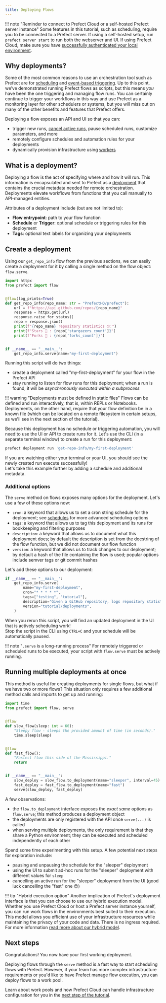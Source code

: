 ```yaml
---
title: Deploying Flows
---
```


!!! note "Reminder to connect to Prefect Cloud or a self-hosted Prefect server instance"
    Some features in this tutorial, such as scheduling, require you to be connected to a Prefect server.
    If using a self-hosted setup, run `prefect server start` to run both the webserver and UI.
    If using Prefect Cloud, make sure you have [successfully authenticated your local environment](/2.19.4/cloud/cloud-quickstart/).

## Why deployments?

Some of the most common reasons to use an orchestration tool such as Prefect are for [scheduling](/2.19.4/concepts/schedules/) and [event-based triggering](/2.19.4/concepts/automations/).
Up to this point, we’ve demonstrated running Prefect flows as scripts, but this means *you* have been the one triggering and managing flow runs.
You can certainly continue to trigger your workflows in this way and use Prefect as a monitoring layer for other schedulers or systems, but you will miss out on many of the other benefits and features that Prefect offers.

Deploying a flow exposes an API and UI so that you can:

- trigger new runs, [cancel active runs](/2.19.4/concepts/flows/#cancel-a-flow-run), pause scheduled runs, customize parameters, and more
- remotely configure schedules and automation rules for your deployments
- dynamically provision infrastructure using [workers](/2.19.4/tutorials/workers/)

## What is a deployment?

Deploying a flow is the act of specifying where and how it will run.
This information is encapsulated and sent to Prefect as a [deployment](/2.19.4/concepts/deployments/) that contains the crucial metadata needed for remote orchestration.
Deployments elevate workflows from functions that you call manually to API-managed entities.

Attributes of a deployment include (but are not limited to):

- __Flow entrypoint__: path to your flow function
- __Schedule__ or __Trigger__: optional schedule or triggering rules for this deployment
- __Tags__: optional text labels for organizing your deployments

## Create a deployment

Using our `get_repo_info` flow from the previous sections, we can easily create a deployment for it by calling a single method on the flow object: `flow.serve`.

```python hl_lines="16-17" title="repo_info.py"
import httpx
from prefect import flow


@flow(log_prints=True)
def get_repo_info(repo_name: str = "PrefectHQ/prefect"):
    url = f"https://api.github.com/repos/{repo_name}"
    response = httpx.get(url)
    response.raise_for_status()
    repo = response.json()
    print(f"{repo_name} repository statistics 🤓:")
    print(f"Stars 🌠 : {repo['stargazers_count']}")
    print(f"Forks 🍴 : {repo['forks_count']}")


if __name__ == "__main__":
    get_repo_info.serve(name="my-first-deployment")
```

Running this script will do two things:

- create a deployment called "my-first-deployment" for your flow in the Prefect API
- stay running to listen for flow runs for this deployment; when a run is found, it will be *asynchronously executed within a subprocess*

!!! warning "Deployments must be defined in static files"
    Flows can be defined and run interactively, that is, within REPLs or Notebooks.
    Deployments, on the other hand, require that your flow definition be in a known file (which can be located on a remote filesystem in certain setups, as we'll see in the next section of the tutorial).  

Because this deployment has no schedule or triggering automation, you will need to use the UI or API to create runs for it.
Let's use the CLI (in a separate terminal window) to create a run for this deployment:

<div class="terminal">

```bash
prefect deployment run 'get-repo-info/my-first-deployment'
```

</div>

If you are watching either your terminal or your UI, you should see the newly created run execute successfully!  
Let's take this example further by adding a schedule and additional metadata.

### Additional options

The `serve` method on flows exposes many options for the deployment.
Let's use a few of these options now:

- `cron`: a keyword that allows us to set a cron string schedule for the deployment; see [schedules](/2.19.4/concepts/schedules/) for more advanced scheduling options
- `tags`: a keyword that allows us to tag this deployment and its runs for bookkeeping and filtering purposes
- `description`: a keyword that allows us to document what this deployment does; by default the description is set from the docstring of the flow function, but we did not document our flow function
- `version`: a keyword that allows us to track changes to our deployment; by default a hash of the file containing the flow is used; popular options include semver tags or git commit hashes

Let's add these options to our deployment:

```python
if __name__ == "__main__":
    get_repo_info.serve(
        name="my-first-deployment",
        cron="* * * * *",
        tags=["testing", "tutorial"],
        description="Given a GitHub repository, logs repository statistics for that repo.",
        version="tutorial/deployments",
    )
```

When you rerun this script, you will find an updated deployment in the UI that is actively scheduling work!  
Stop the script in the CLI using `CTRL+C` and your schedule will be automatically paused.

!!! note "`.serve` is a long-running process"
    For remotely triggered or scheduled runs to be executed, your script with `flow.serve` must be actively running.

## Running multiple deployments at once

This method is useful for creating deployments for single flows, but what if we have two or more flows?  This situation only requires a few additional method calls and imports to get up and running:

```python hl_lines="2 18-20" title="multi_flow_deployment.py"
import time
from prefect import flow, serve


@flow
def slow_flow(sleep: int = 60):
    "Sleepy flow - sleeps the provided amount of time (in seconds)."
    time.sleep(sleep)


@flow
def fast_flow():
    "Fastest flow this side of the Mississippi."
    return


if __name__ == "__main__":
    slow_deploy = slow_flow.to_deployment(name="sleeper", interval=45)
    fast_deploy = fast_flow.to_deployment(name="fast")
    serve(slow_deploy, fast_deploy)
```

A few observations:

- the `flow.to_deployment` interface exposes the *exact same* options as `flow.serve`; this method produces a deployment object
- the deployments are only registered with the API once `serve(...)` is called
- when serving multiple deployments, the only requirement is that they share a Python environment; they can be executed and scheduled independently of each other

Spend some time experimenting with this setup.
A few potential next steps for exploration include:

- pausing and unpausing the schedule for the "sleeper" deployment
- using the UI to submit ad-hoc runs for the "sleeper" deployment with different values for `sleep`
- cancelling an active run for the "sleeper" deployment from the UI (good luck cancelling the "fast" one 😉)

!!! tip "Hybrid execution option"
    Another implication of Prefect's deployment interface is that you can choose to use our hybrid execution model.
    Whether you use Prefect Cloud or host a Prefect server instance yourself, you can run work flows in the environments best suited to their execution.
    This model allows you efficient use of your infrastructure resources while maintaining the privacy of your code and data.
    There is no ingress required.
    For more information [read more about our hybrid model](https://www.prefect.io/security/overview/#hybrid-model).

## Next steps

Congratulations! You now have your first working deployment.

Deploying flows through the `serve` method is a fast way to start scheduling flows with Prefect.
However, if your team has more complex infrastructure requirements or you'd like to have Prefect manage flow execution, you can deploy flows to a work pool.

Learn about work pools and how Prefect Cloud can handle infrastructure configuration for you in the [next step of the tutorial](/2.19.4/tutorial/work-pools/).
